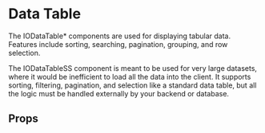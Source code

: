
<Meta of={DataTableSS} />

# Data Table

The IODataTable* components are used for displaying tabular data. Features include sorting, searching, pagination, grouping, and row selection.

The IODataTableSS component is meant to be used for very large datasets, where it would be inefficient to load all the data into the client. It supports sorting, filtering, pagination, and selection like a standard data table, but all the logic must be handled externally by your backend or database.


<Primary />

## Props

<Controls />

